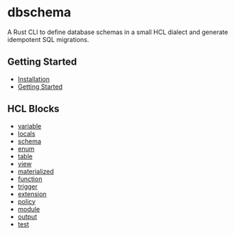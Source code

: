 # dbschema

A Rust CLI to define database schemas in a small HCL dialect and generate idempotent SQL migrations.

## Getting Started
- [Installation](./installation)
- [Getting Started](./getting-started)

## HCL Blocks
- [variable](./variable)
- [locals](./locals)
- [schema](./schema)
- [enum](./enum)
- [table](./table)
- [view](./view)
- [materialized](./materialized)
- [function](./function)
- [trigger](./trigger)
- [extension](./extension)
- [policy](./policy)
- [module](./module)
- [output](./output)
- [test](./test)
